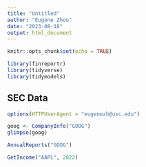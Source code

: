 ```yaml
---
title: "Untitled"
author: "Eugene Zhou"
date: "2023-08-18"
output: html_document
---
```


```r
knitr::opts_chunk$set(echo = TRUE)
```

```r
library(finreportr)
library(tidyverse)
library(tidymodels)
```

##  SEC Data

```r
options(HTTPUserAgent = "eugenezh@usc.edu")
```

```r
goog <- CompanyInfo("GOOG")
glimpse(goog)
```

```r
AnnualReports("GOOG")
```

```r
GetIncome("AAPL", 2022)
```
